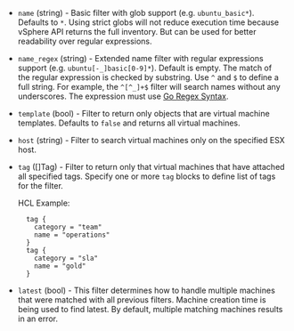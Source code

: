 <!-- Code generated from the comments of the Config struct in datasource/virtualmachine/data.go; DO NOT EDIT MANUALLY -->

- `name` (string) - Basic filter with glob support (e.g. `ubuntu_basic*`). Defaults to `*`.
  Using strict globs will not reduce execution time because vSphere API
  returns the full inventory. But can be used for better readability over
  regular expressions.

- `name_regex` (string) - Extended name filter with regular expressions support
  (e.g. `ubuntu[-_]basic[0-9]*`). Default is empty. The match of the
  regular expression is checked by substring. Use `^` and `$` to define a
  full string. For example, the `^[^_]+$` filter will search names
  without any underscores. The expression must use
  [Go Regex Syntax](https://pkg.go.dev/regexp/syntax).

- `template` (bool) - Filter to return only objects that are virtual machine templates.
  Defaults to `false` and returns all virtual machines.

- `host` (string) - Filter to search virtual machines only on the specified ESX host.

- `tag` ([]Tag) - Filter to return only that virtual machines that have attached all
  specified tags. Specify one or more `tag` blocks to define list of tags
   for the filter.

  HCL Example:

  ```hcl
  	tag {
  	  category = "team"
  	  name = "operations"
  	}
  	tag {
  	  category = "sla"
  	  name = "gold"
  	}
  ```

- `latest` (bool) - This filter determines how to handle multiple machines that were
  matched with all previous filters. Machine creation time is being used
  to find latest. By default, multiple matching machines results in an
  error.

<!-- End of code generated from the comments of the Config struct in datasource/virtualmachine/data.go; -->

